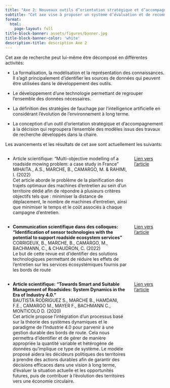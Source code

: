 ```yaml
---
title: "Axe 2: Nouveaux outils d’orientation stratégique et d’accompagnement à la prise de décision"
subtitle: "Cet axe vise à proposer un système d’évaluation et de recommandation de la durabilité des pratiques de gestion des territoires pour les accompagner dans la mise en place de leurs stratégies d'entretien"
format: 
  html:
    page-layout: full
title-block-banner: assets/figures/banner.jpg
title-block-banner-color: 'white'
description-title: description Axe 2
---
```


Cet axe de recherche peut lui-même être décomposé en différentes activités:

- La formalisation, la modélisation et la représentation des connaissances. Il s'agit principalement d'identifier les sources de données qui peuvent être utilisées dans le développement des outils.

- Le développement d'une technologie permettant de regrouper l'ensemble des données nécessaires.

- La définition des stratégies de fauchage par l'intelligence artificielle en considérant l'évolution de l'environnement à long terme.

- La conception d'un outil d'orientation stratégique et d'accompagnement à la décision qui regroupera l'ensemble des modèles issus des travaux de recherche développés dans la chaire.

Les avancements et les résultats de cet axe sont actuellement les suivants:

:::: {.columns .column-page-inset}
::: {.column width="80%"}
- Article scientifique: "Multi-objective modelling of a roadside mowing problem: a case study in France" <br>
MIHAITA., A.S., MARCHE, B., CAMARGO, M. & RAHIMI, I. (2022) <br>
Cet article aborde le problème de la planification des trajets optimaux des machines d'entretien au sein d'un territoire dédié afin de répondre à plusieurs critères objectifs tels que : minimiser la distance de déplacement, le nombre de machines d'entretien, ainsi que minimiser le temps et le coût associés à chaque campagne d'entretien.
:::
::: {.column width="20%"}
[Lien vers l'article](https://ieeexplore.ieee.org/document/10033303){target="_blank"}
:::
::::

:::: {.columns .column-page-inset}
::: {.column width="80%"}
- **Communication scientifique dans des colloques: "Identification of sensor technologies with the potential to support roadside ecosystem services"** <br>
CORRIGEUX, B., MARCHE, B., CAMARGO, M., BACHMANN, C., & CHAUDRON, C. (2022) <br>
Le but de cette revue est d'identifier des solutions technologiques permettant de réduire les effets de l'entretien sur les services écosystémiques fournis par les bords de route
:::
::: {.column width="20%"}
[Lien vers l'article](https://ieeexplore.ieee.org/document/10033185){target="_blank"}
:::
::::

:::: {.columns .column-page-inset}
::: {.column width="80%"}
- **Article scientifique: "Towards Smart and Suitable Management of Roadsides: System Dynamics in the Era of Industry 4.0."** <br>
BAUTISTA RODRIGUEZ S., MARCHE B., HAMDANI, F.E., CAMARGO M., MAYER F., BACHMANN C., MONTICOLO D. (2020) <br>
Cet article propose l'intégration d'un processus basé sur la théorie des systèmes dynamiques et le paradigme de l'Industrie 4.0 pour parvenir à une gestion durable des bords de route. Cela nous permettra d'identifier et de gérer de manière appropriée la quantité variable et hétérogène de données qu'implique ce type de système. Le modèle proposé aidera les décideurs politiques des territoires à prendre des actions durables afin de garantir des décisions efficaces dans une vision à long terme, d'évaluer la situation actuelle et les opportunités futures, puis de contribuer à l'évolution des territoires vers une économie circulaire.
:::
::: {.column width="20%"}
[Lien vers l'article](https://doi.org/10.1016/j.susoc.2020.12.001){target="_blank"}
:::
::::



